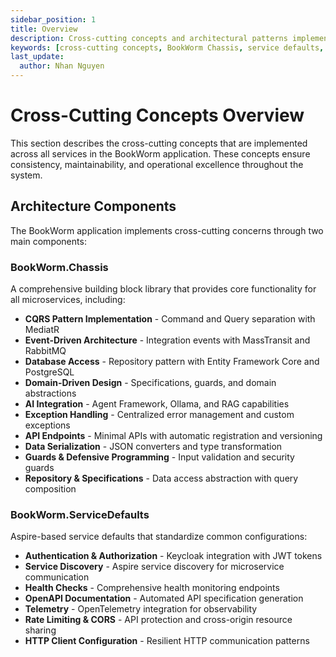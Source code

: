 ```yaml
---
sidebar_position: 1
title: Overview
description: Cross-cutting concepts and architectural patterns implemented across all BookWorm microservices
keywords: [cross-cutting concepts, BookWorm Chassis, service defaults, CQRS, event-driven architecture, repository pattern]
last_update:
  author: Nhan Nguyen
---
```


# Cross-Cutting Concepts Overview

This section describes the cross-cutting concepts that are implemented across all services in the BookWorm application. These concepts ensure consistency, maintainability, and operational excellence throughout the system.

## Architecture Components

The BookWorm application implements cross-cutting concerns through two main components:

### BookWorm.Chassis
A comprehensive building block library that provides core functionality for all microservices, including:
- **CQRS Pattern Implementation** - Command and Query separation with MediatR
- **Event-Driven Architecture** - Integration events with MassTransit and RabbitMQ
- **Database Access** - Repository pattern with Entity Framework Core and PostgreSQL
- **Domain-Driven Design** - Specifications, guards, and domain abstractions
- **AI Integration** - Agent Framework, Ollama, and RAG capabilities
- **Exception Handling** - Centralized error management and custom exceptions
- **API Endpoints** - Minimal APIs with automatic registration and versioning
- **Data Serialization** - JSON converters and type transformation
- **Guards & Defensive Programming** - Input validation and security guards
- **Repository & Specifications** - Data access abstraction with query composition

### BookWorm.ServiceDefaults
Aspire-based service defaults that standardize common configurations:
- **Authentication & Authorization** - Keycloak integration with JWT tokens
- **Service Discovery** - Aspire service discovery for microservice communication
- **Health Checks** - Comprehensive health monitoring endpoints
- **OpenAPI Documentation** - Automated API specification generation
- **Telemetry** - OpenTelemetry integration for observability
- **Rate Limiting & CORS** - API protection and cross-origin resource sharing
- **HTTP Client Configuration** - Resilient HTTP communication patterns

